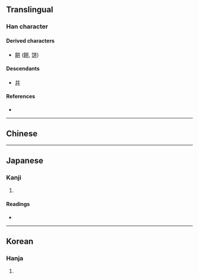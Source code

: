 {{also|並|幵|井|并}}
{{character info/new}}
==Translingual==

===Han character===
{{Han char|rn=51|rad=干|as=05|sn=8|four=|canj=YJYJ|ids=⿱丷幵}}

====Derived characters====
* [[餠]] ([[餅]], [[饼]])

====Descendants====
* [[并]]

====References====
* {{Han ref|kx=0340.070|dkj=09175|hdz=10408.060|uh=5E77|ud=24183}}

----

==Chinese==
{{zh-see|并|v}}

----

==Japanese==
{{ja-kanji forms|并|幷}}

===Kanji===
{{ja-kanji|grade=|rs=干05|shin=并}}

# {{defn|lang=ja|sort=干05}}

====Readings====
* {{ja-readings|on=[[へい]] (hei), [[ひょう]] (hyō)|kun=[[あわせる]] (awaseru), [[ならぶ]] (narabu)}}

----

==Korean==

===Hanja===
{{ko-hanja|hangeul=[[병]]|eumhun=[[어우르다|어우를]]|rv=byeong|mr=byŏng|y=byeong}}

# {{defn|lang=ko|sort=干05}}
